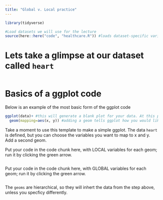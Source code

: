 ```yaml
---
title: "Global v. Local practice"
---
```


```r
library(tidyverse)
```

```r
#Load datasets we will use for the lecture
source(here::here("code", "healthcare.R")) #loads dataset-specific variables
```

# Lets take a glimpse at our dataset called `heart`
```r

```

# Basics of a ggplot code
Below is an example of the most basic form of the ggplot code
```r
ggplot(data)+ #this will generate a blank plot for your data. At this point, ggplot knows what to plot, but not how.
  geom(mapping=aes(x, y)) #adding a geom tells ggplot how you would like to map your data
```

Take a moment to use this template to make a simple ggplot. The data `heart` is defined, but you can choose the variables you want to map to x and y. Add a second geom. 
  
Put your code in the code chunk here, with LOCAL variables for each geom; run it by clicking the green arrow.  
```r


```
  
Put your code in the code chunk here, with GLOBAL variables for each geom; run it by clicking the green arrow.  
```r

```

The `geoms` are hierarchical, so they will inhert the data from the step above, unless you specficy differently. 
